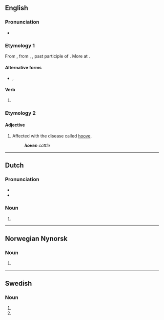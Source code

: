 {{also|Hoven}}
==English==

===Pronunciation===
* {{rhymes|uːvən|lang=en}}

===Etymology 1===
From {{inh|en|enm|hoven}}, from {{inh|en|ang|hafen}}, {{m|ang|ġehafen}}, past participle of {{m|ang|hebban|t=to lift, heave}}. More at {{l|en|heave}}.

====Alternative forms====
* {{l|en|hove}}, {{l|en|heaved}}

====Verb====
{{head|en|verb form}}

# {{form of|Alternative past participle|heave|lang=en}}

===Etymology 2===

====Adjective====
{{en-adj|-}}

# Affected with the disease called [[hoove]].
#: '''''hoven''' cattle''

----

==Dutch==

===Pronunciation===
* {{audio|Nl-hoven.ogg|Audio|lang=nl}}
* {{rhymes|oːvən|lang=nl}}

===Noun===
{{head|nl|noun plural form}}

# {{nl-noun form of|pl|hof}}

----

==Norwegian Nynorsk==

===Noun===
{{head|nn|noun form|g=m}}

# {{inflection of|hov||definite|s|lang=nn}}

----

==Swedish==

===Noun===
{{head|sv|noun form}}

# {{sv-noun-form-def|hov}}<!-- hoof -->
# {{sv-noun-form-def-pl|hov}}<!-- court -->